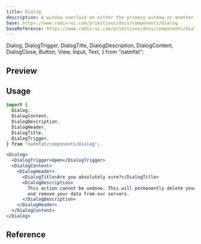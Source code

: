 ```yaml
---
title: Dialog
description: A window overlaid on either the primary window or another dialog window, rendering the content underneath inert.
base: https://www.radix-ui.com/primitives/docs/components/dialog
baseReference: https://www.radix-ui.com/primitives/docs/components/dialog#api-reference
---
```


  Dialog,
  DialogTrigger,
  DialogTitle,
  DialogDescription,
  DialogContent,
  DialogClose,
  Button,
  View,
  Input,
  Text,
} from "natmfat";

## Preview

<Preview>
  <Dialog>
    <DialogTrigger asChild>
      <Button>Edit Profile</Button>
    </DialogTrigger>
    <DialogContent>
      <DialogTitle>Edit Profile</DialogTitle>
      <DialogDescription>
        Make changes to your profile here. Click save when you're done.
      </DialogDescription>
      <View className="gap-2 py-4">
        <fieldset className="flex items-center gap-2">
          <label className="text-right w-[90px]" htmlFor="name">
            <Text>Name</Text>
          </label>
          <Input id="name" defaultValue="Nathan Pham" />
        </fieldset>
        <fieldset className="flex items-center gap-2">
          <label className="text-right w-[90px]" htmlFor="username">
            <Text>Username</Text>
          </label>
          <Input id="username" defaultValue="@natmfat" />
        </fieldset>
      </View>
      <DialogClose asChild className="self-end">
        <Button color="primary">Save changes</Button>
      </DialogClose>
    </DialogContent>
  </Dialog>
</Preview>

## Usage

```jsx
import {
  Dialog,
  DialogContent,
  DialogDescription,
  DialogHeader,
  DialogTitle,
  DialogTrigger,
} from "natmfat/components/Dialog";
```

```jsx
<Dialog>
  <DialogTrigger>Open</DialogTrigger>
  <DialogContent>
    <DialogHeader>
      <DialogTitle>Are you absolutely sure?</DialogTitle>
      <DialogDescription>
        This action cannot be undone. This will permanently delete your account
        and remove your data from our servers.
      </DialogDescription>
    </DialogHeader>
  </DialogContent>
</Dialog>
```

## Reference


<Reference>
  <ReferenceItem
    prop="background"
    type="Background"
    defaultValue='"root"'
    description="Optional background for surface. Defaults to root."
  />
  <ReferenceItem
    prop="maxWidth"
    type="512 | 872 | string"
    defaultValue="512"
    description="Maximum width of the dialog. Use 872 for bigger dialogs."
  />
  <ReferenceItem
    prop="fitContent"
    type="boolean"
    defaultValue="false"
    description="Dialog wrapper will shrink to hug the content's size."
  />
  <ReferenceItem
    prop="centered"
    type="boolean"
    defaultValue="false"
    description="Vertically center dialog (or not). You probably shouldn't if you suspect content will overflow"
  />
</Reference>

